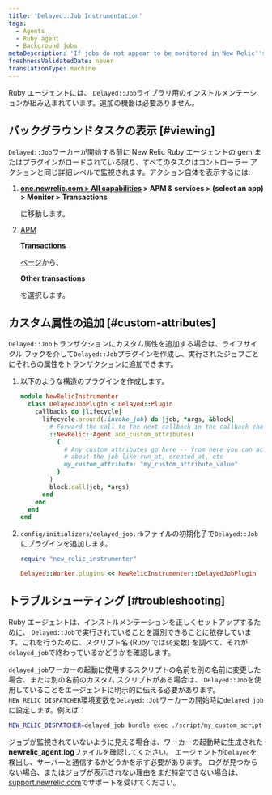 ```yaml
---
title: 'Delayed::Job Instrumentation'
tags:
  - Agents
  - Ruby agent
  - Background jobs
metaDescription: 'If jobs do not appear to be monitored in New Relic''s Delayed:Job library, review your Ruby agent''s log file.'
freshnessValidatedDate: never
translationType: machine
---
```


Ruby エージェントには、 `Delayed::Job`ライブラリ用のインストルメンテーションが組み込まれています。追加の機器は必要ありません。

## バックグラウンドタスクの表示 [#viewing]

`Delayed::Job`ワーカーが開始する前に New Relic Ruby エージェントの gem またはプラグインがロードされている限り、すべてのタスクはコントローラー アクションと同じ詳細レベルで監視されます。アクション自体を表示するには:

1. <DoNotTranslate>**[one.newrelic.com > All capabilities](https://one.newrelic.com/all-capabilities) > APM & services > (select an app) > Monitor > Transactions**</DoNotTranslate>

   に移動します。

2. [APM ](/docs/apm/applications-menu/monitoring/transactions-page)

   <DoNotTranslate>[**Transactions**](/docs/apm/applications-menu/monitoring/transactions-page)</DoNotTranslate>

   [ページ](/docs/apm/applications-menu/monitoring/transactions-page)から、

   <DoNotTranslate>**Other transactions**</DoNotTranslate>

   を選択します。

## カスタム属性の追加 [#custom-attributes]

`Delayed::Job`トランザクションにカスタム属性を追加する場合は、ライフサイクル フックを介して`Delayed::Job`プラグインを作成し、実行されたジョブごとにそれらの属性をトランザクションに追加できます。

1. 以下のような構造のプラグインを作成します。

   ```ruby
   module NewRelicInstrumenter
     class DelayedJobPlugin < Delayed::Plugin
       callbacks do |lifecycle|
         lifecycle.around(:invoke_job) do |job, *args, &block|
           # Forward the call to the next callback in the callback chain
           ::NewRelic::Agent.add_custom_attributes(
             {
               # Any custom attributes go here -- from here you can access info
               # about the job like run_at, created_at, etc
               my_custom_attribute: "my_custom_attribute_value"
             }
           )
           block.call(job, *args)
         end
       end
     end
   end
   ```

2. `config/initializers/delayed_job.rb`ファイルの初期化子で`Delayed::Job`にプラグインを追加します。

   ```ruby
   require "new_relic_instrumenter"

   Delayed::Worker.plugins << NewRelicInstrumenter::DelayedJobPlugin
   ```

## トラブルシューティング [#troubleshooting]

Ruby エージェントは、インストルメンテーションを正しくセットアップするために、 `Delayed::Job`で実行されていることを識別できることに依存しています。これを行うために、スクリプト名 (Ruby では`$0`変数) を調べて、それが`delayed_job`で終わっているかどうかを確認します。

`delayed_job`ワーカーの起動に使用するスクリプトの名前を別の名前に変更した場合、または別の名前のカスタム スクリプトがある場合は、 `Delayed::Job`を使用していることをエージェントに明示的に伝える必要があります。 `NEW_RELIC_DISPATCHER`環境変数を`Delayed::Job`ワーカーの開始時に`delayed_job`に設定します。例えば：

```bash
NEW_RELIC_DISPATCHER=delayed_job bundle exec ./script/my_custom_script
```

ジョブが監視されていないように見える場合は、ワーカーの起動時に生成された<DoNotTranslate>**newrelic_agent.log**</DoNotTranslate>ファイルを確認してください。 エージェントが`Delayed`を検出し、サーバーと通信するかどうかを示す必要があります。 ログが見つからない場合、またはジョブが表示されない理由をまだ特定できない場合は、 [support.newrelic.com](https://support.newrelic.com "リンクが新しいウィンドウで開きます")でサポートを受けてください。
